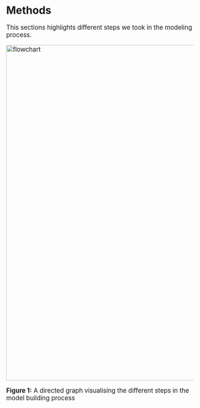 # Methods
<big>

This sections highlights different steps we took in the modeling process.
<p>
    <img src="../img/flowchart.png" alt="flowchart" width="900px"/>
</p>
**Figure 1:** A directed graph visualising the different steps in the model building process

<!--
### 1. Data pre-processing 
First and foremeost, we had to pre-process the raw data. 
This includes centering, scaling, skewness transformation 
and possibly imputing missing values.

### 2. Variable selection
Having a tiny sample with lots of variables, we needed to 
choose the most explaining variable(s) for a simple model. 
Also, we need to choose the variable(s) based on the utility 
for the user.

### 3. Model selection
We needed to choose an appropriate model that explains the 
data well but is simple enough to not overfit the data.

### 4. Checking assumptions of linear regression model 
For a linear regression model, we needed to check the model 
assumptions.

### 5. The generalized linear model (GLM) 
In cases where for certain response variables the just tested 
assumptions do not hold, generalized linear models (GLM) are 
excellent at dealing with them. 

### 6. Cross-validation / estimating performance of model(s) 
As we only had one data set available to train and test our 
model, we were restricted to cross-validation on the original 
data set. 

--->
</big>

<!--

A lot of combinations have been tried out.

[INSERT NORMALITY PROOF]
[INSERT LINEAR RELATIONSHIP]

![alt text][correlation]

As an example:
![alt text][fit_nona_paras]
![alt text][test6_qq_residuals]

Compare them:
![alt text][fit_nona_paras_dens]
![alt text][fit_nona_paras_dens_log]

Outliers even more apparent in [fit_nona_total], no matter whether we use percentage or density of parasetemia 

![alt text][glm_paras_dens]
![alt text][glm_paras_dens_logit]

![alt text][glm_paras_logit_regression]

![alt text][simple_perc_regression]

![alt text][lm_paras_dens]
![alt text][lm_paras_log]


[correlation]: ../img/correlation.png "Correlations martix of all 23 variables"

[fit_nona_paras]: ../img/fit_nona_paras.png "Checking the linear model assumptions"

[fit_nona_paras_dens]: ../img/fit_nona_paras_dens.png "Linear model with parasitemia density without transformation of the response variable"
[fit_nona_paras_dens_log]: ../img/fit_nona_paras_dens_log.png "Linear model with parasitemia density with transformation of the response variable"

[lm_paras_dens]: ../img/fit_nona_paras_dens_regression.png
[lm_paras_log]: ../img/fit_nona_paras_log_regression.png

[glm_paras_dens]: ../img/glm_paras_dens_regression.png
[glm_paras_dens_logit]: ../img/glm_paras_dens_logit_regression.png

--->
